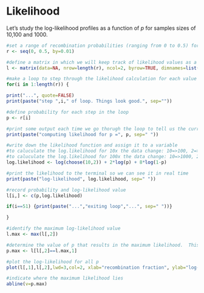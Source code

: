 # Likelihood {#likelihood}

Let's study the log-likelihood profiles as a function of $p$ for samples sizes of 10,100 and 1000.                 

```r
#set a range of recombination probabilities (ranging from 0 to 0.5) for which we want to calculate the likelihood
r <- seq(0, 0.5, by=0.01)

#define a matrix in which we will keep track of likelihood values as a function of probability
l <- matrix(data=NA, nrow=length(r), ncol=2, byrow=TRUE, dimnames=list(c(),c("p","log-likelihood")))

#make a loop to step through the likelihood calculation for each value of the parameter p
for(i in 1:length(r)) { 

print("...", quote=FALSE)
print(paste("step ",i," of loop. Things look good.", sep=""))

#define probability for each step in the loop
p <- r[i]

#print some output each time we go thorugh the loop to tell us the current computation
print(paste("computing likelihood for p =", p, sep=" "))

#write down the likelihood function and assign it to a variable
#to caluculate the log.likelihood for 10x the data change: 10=>100, 2=>20, 8=>80
#to caluculate the log.likelihood for 100x the data change: 10=>1000, 2=>200, 8=>800
log.likelihood <- log(choose(10,2)) + 2*log(p) + 8*log(1-p)

#print the likelihood to the terminal so we can see it in real time
print(paste("log-likelihood", log.likelihood, sep=" "))

#record probability and log-likelihood value
l[i,] <- c(p,log.likelihood)

if(i==51) {print(paste("...","exiting loop","...", sep=" "))}

}

#identify the maximum log-likelihood value
l.max <- max(l[,2])

#determine the value of p that results in the maximum likelihood.  This is the maximum likelihood estimation of p.
p.max <- l[l[,2]==l.max,1]

#plot the log-likelihood for all p
plot(l[,1],l[,2],lwd=3,col=2, xlab="recombination fraction", ylab="log-likelihood", type="l")

#indicate where the maximum likelihood lies
abline(v=p.max)
```


